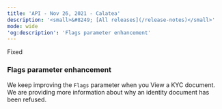 ```yaml
---
title: 'API - Nov 26, 2021 - Calatea'  
description: '<small>&#8249; [All releases](/release-notes)</small>'  
mode: wide  
'og:description': 'Flags parameter enhancement'  
---
```

  
  <div class="pill pill-orange">Fixed</div> 
  
### Flags parameter enhancement  

We keep improving the `Flags` parameter when you View a KYC document. We are providing more information about why an identity document has been refused.